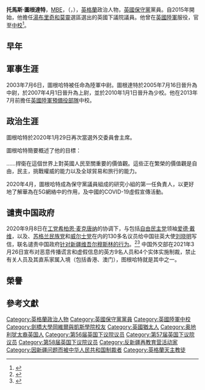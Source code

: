 {{NoteTA|G1=PoliticiansUK|T= zh-cn:汤姆·图根达特; zh-tw:湯姆·圖根達特; zh-hk:董勤達;
| 1=zh-cn:图根达特; zh-tw:圖根達特; zh-hant:圖根哈特; zh-hk:董勤達;}}
{{Infobox officeholder
| name                = 汤姆·图根达特{{small| [[國會議員_(英國)|議員]]}}
| original_name       = Tom Tugendhat
| original_name_lang  = en
| image               = Official portrait of Tom Tugendhat crop 2.jpg
| caption             = 攝於2017年
| office              = [[英國國會下議院|英國國會下議院]]<br/>{{le|外交事務委員會|Foreign Affairs Select Committee|外交事務委員會主席}}
| term_start          = 2017年7月12日
| term_end            = 
| predecessor         = [[克里斯平·布朗特|克里斯平·布朗特]]
| successor           = 
| office2             = [[英國國會下議院|英國國會下議院議員]]<br/>[[湯布里奇和莫靈_(英國國會選區)|湯布里奇和莫靈選區]]
| termstart2          = 2015年5月7日
| termend2            = 
| successor2          = 
| predecessor2        = {{le|約翰·士丹利|John Stanley (Tonbridge and Malling MP)}}
| majority2           = 26,941（47.3%）
| birth_name          = -{zh-hant:托馬斯·格奧爾格·約翰·圖根達特;}-<br><small>Thomas Georg John Tugendhat</small>
| birth_date          = {{birth date and age|1973|6|27}}
| birth_place         = {{ENG}}[[伦敦|伦敦]][[西敏|西敏]]
| party               = [[保守黨_(英國)|保守黨]]
| alma_mater          = [[布里斯托尔大学|布里斯托尔大学]]<br>[[劍橋大學岡維爾與凱斯學院|劍橋大學岡維爾與凱斯學院]]
| citizenship         = {{hlist|{{GBR}}|{{FRA}}}}
| relatives           = {{le|麥可·圖根達特|Michael Tugendhat|-{zh-hant:麥可·圖根達特爵士}-}}{{small|（父親）}}
| module              = {{Infobox military person|embed=yes
| allegiance    = {{Flag|United Kingdom}}
| branch        = {{army|United Kingdom}}
| serviceyears  = 2003年{{snd}}2013年
| rank          = [[中校|中校]]
| servicenumber = 560649
| unit          = {{le|副官長部隊|Adjutant General's Corps}}[[英國陸軍預備役部隊|本地陸軍]]<br/>{{le|情報部隊 (英國)|Intelligence Corps (United Kingdom)|情報部隊}}
| battles       = [[伊拉克战争|伊拉克战争]]<br/>[[阿富汗戰爭_(2001年)|阿富汗戰爭]]
| awards        = [[大英帝國勳章|大英帝國勳章]]（2010年）<br/>{{le|志願後備軍服務勳章|Volunteer Reserves Service Medal}}（2013年）
}}
| website             = {{URL|tomtugendhat.org.uk/}}
}}

'''托馬斯·圖根達特'''，[[大英帝國勳章|MBE]]，{{le|志願後備軍服務勳章|Volunteer Reserves Service Medal|VR}}（{{lang-en|Thomas Tugendhat}}，{{bd|1973年|6月27日}}），[[英格蘭|英格蘭]]政治人物，[[保守黨_(英國)|英國保守黨]]黨員。自2015年開始，他擔任[[湯布里奇和莫靈_(英國國會選區)|湯布里奇和莫靈]]選區選出的英國下議院議員。他曾在[[英國陸軍|英國陸軍]]服役，官至[[中校|中校]]<ref>{{Cite web |url=http://www.bbc.co.uk/news/politics/constituencies/E14000839 |title=存档副本 |access-date=2016-03-09 |archive-date=2020-08-08 |archive-url=https://web.archive.org/web/20200808183927/https://www.bbc.co.uk/news/politics/constituencies/E14000839 |dead-url=no }}</ref>。

==早年==
==軍事生涯==
2003年7月6日，圖根哈特被任命為陸軍中尉。圖根達特於2005年7月16日晉升為中尉，於2007年4月1日晉升為上尉，並於2010年1月1日晉升為少校。他在2013年7月前擔任[[英國陸軍預備役部隊|英國陸軍預備役部隊]]中校。

==政治生涯==
圖根哈特於2020年1月29日再次當選外交委員會主席。

圖根哈特簡要概述了他的目標：

……捍衛在這個世界上對英國人民至關重要的價值觀。這些正在繁榮的價值觀是自由，民主，挑戰權威的能力以及全球貿易和旅行的能力。

2020年4月，圖根哈特成為保守黨議員組成的研究小組的第一任負責人，以更好地了解華為在5G網絡中的作用，及中國的COVID-19虛假宣傳活動。

==谴责中国政府==
2020年9月8日在[[英国工党|工党]][[希柏恩·麦克唐纳|希柏恩·麦克唐纳]]的协调下，与包括[[自由民主党_(英国)|自由民主党]]领袖[[爱德·戴维|爱德·戴维]]，以及{{le|英国绿党|Green Party (UK)}}、[[苏格兰民族党|苏格兰民族党]]和[[威尔士党|威尔士党]]在内的130多名议员给中国驻英大使[[刘晓明|刘晓明]]写信，联名谴责中国政府[[新疆再教育营|针对新疆维吾尔穆斯林的行为]]。<ref>{{cite news |author1=法广 |title=英国近百名议员联名谴责中共针对新疆维吾尔穆斯林的行为 |url=https://www.rfi.fr/cn/%E4%B8%AD%E5%9B%BD/20200909-%E8%8B%B1%E5%9B%BD%E8%BF%91%E7%99%BE%E5%90%8D%E8%AE%AE%E5%91%98%E8%81%94%E5%90%8D%E8%B0%B4%E8%B4%A3%E4%B8%AD%E5%85%B1%E9%92%88%E5%AF%B9%E6%96%B0%E7%96%86%E7%BB%B4%E5%90%BE%E5%B0%94%E7%A9%86%E6%96%AF%E6%9E%97%E7%9A%84%E8%A1%8C%E4%B8%BA |accessdate=2020-09-29 |agency=RFI |date=2020-09-10 |archive-date=2020-09-10 |archive-url=https://web.archive.org/web/20200910225118/https://www.rfi.fr/cn/%E4%B8%AD%E5%9B%BD/20200909-%E8%8B%B1%E5%9B%BD%E8%BF%91%E7%99%BE%E5%90%8D%E8%AE%AE%E5%91%98%E8%81%94%E5%90%8D%E8%B0%B4%E8%B4%A3%E4%B8%AD%E5%85%B1%E9%92%88%E5%AF%B9%E6%96%B0%E7%96%86%E7%BB%B4%E5%90%BE%E5%B0%94%E7%A9%86%E6%96%AF%E6%9E%97%E7%9A%84%E8%A1%8C%E4%B8%BA |dead-url=no }}</ref><ref>{{cite news |author1=DAVID ALTON |title=Led by Siobhain McDonagh MP, 130 parliamentarians have today written to the Chinese Ambassador to the UK condemning treatment of Uyghur people in Xinjiang |url=https://davidalton.net/2020/09/08/led-by-siobhain-mcdonagh-mp-130-parliamentarians-have-today-written-to-the-chinese-ambassador-to-the-uk-condemning-treatment-of-uyghur-people-in-xinjiang/ |accessdate=2020-09-29 |date=2020-09-08 |archive-date=2020-09-17 |archive-url=https://web.archive.org/web/20200917001800/https://davidalton.net/2020/09/08/led-by-siobhain-mcdonagh-mp-130-parliamentarians-have-today-written-to-the-chinese-ambassador-to-the-uk-condemning-treatment-of-uyghur-people-in-xinjiang/ |dead-url=yes }}</ref> 中国外交部在2021年3月26日宣布对恶意传播谎言和虚假信息的英方9名人员和4个实体实施制裁，禁止有关人员及其直系家属入境（包括香港、澳门），图根哈特就是其中之一。

==榮譽==

==參考文獻==
{{Reflist}}
{{DEFAULTSORT: Tugendhat, Thomas}}
[[Category:英格蘭政治人物|Category:英格蘭政治人物]]
[[Category:英國保守黨黨員|Category:英國保守黨黨員]]
[[Category:英國陸軍中校|Category:英國陸軍中校]]
[[Category:劍橋大學岡維爾與凱斯學院校友|Category:劍橋大學岡維爾與凱斯學院校友]]
[[Category:英國猶太人|Category:英國猶太人]]
[[Category:奥地利犹太裔英国人|Category:奥地利犹太裔英国人]]
[[Category:第56届英国下议院议员|Category:第56届英国下议院议员]]
[[Category:第57届英国下议院议员|Category:第57届英国下议院议员]]
[[Category:第58届英国下议院议员|Category:第58届英国下议院议员]]
[[Category:反新疆再教育营活动家|Category:反新疆再教育营活动家]]
[[Category:因新疆问题而被中华人民共和国制裁者|Category:因新疆问题而被中华人民共和国制裁者]]
[[Category:英格蘭天主教徒|Category:英格蘭天主教徒]]
